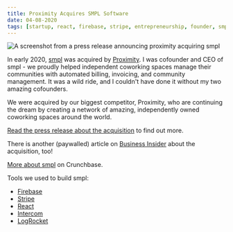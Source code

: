```yaml
---
title: Proximity Acquires SMPL Software
date: 04-08-2020
tags: [startup, react, firebase, stripe, entrepreneurship, founder, smpl]
---
```


<Image
  publicId="external-references/proximity-acquires-smpl/cover"
  alt="A screenshot from a press release announcing proximity acquiring smpl"
/>

In early 2020, [smpl](https://smpl.io) was acquired by [Proximity](https://proximity.space). I was cofounder and CEO of smpl - we proudly helped independent coworking spaces manage their communities with automated billing, invoicing, and community management. It was a wild ride, and I couldn't have done it without my two amazing cofounders.

We were acquired by our biggest competitor, Proximity, who are continuing the dream by creating a network of amazing, independently owned coworking spaces around the world.

[Read the press release about the acquisition](https://www.proximity.space/news/proximity-acquires-smpl-software/) to find out more.

There is another (paywalled) article on [Business Insider](https://www.businessinsider.com/inside-a-coworking-software-deal-proximity-buys-smpl-2020-4) about the acquisition, too!

[More about smpl](https://www.crunchbase.com/organization/smpl-llc) on Crunchbase.

Tools we used to build smpl:

- [Firebase](https://firebase.google.com/)
- [Stripe](https://www.stripe.com)
- [React](https://reactjs.org)
- [Intercom](https://intercom.com)
- [LogRocket](https://logrocket.com)
